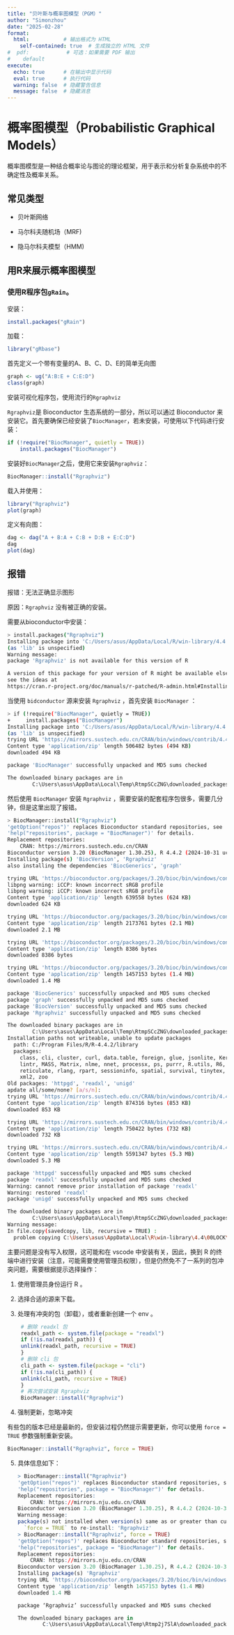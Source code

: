 ```yaml
---
title: "贝叶斯与概率图模型（PGM）"
author: "Simonzhou"
date: "2025-02-28"
format: 
  html:           # 输出格式为 HTML
    self-contained: true  # 生成独立的 HTML 文件
#  pdf:            # 可选：如果需要 PDF 输出
#    default
execute:
  echo: true      # 在输出中显示代码
  eval: true      # 执行代码
  warning: false  # 隐藏警告信息
  message: false  # 隐藏消息
---
```


# 概率图模型（Probabilistic Graphical Models）

概率图模型是一种结合概率论与图论的理论框架，用于表示和分析复杂系统中的不确定性及概率关系。

## 常见类型

-   贝叶斯网络

-   马尔科夫随机场（MRF)

-   隐马尔科夫模型（HMM)

## 用R来展示概率图模型

### 使用R程序包`gRain`。

安装：

```r
install.packages("gRain")
```

加载：

```r
library("gRbase")
```

首先定义一个带有变量的A、B、C、D、E的简单无向图

```r
graph <- ug("A:B:E + C:E:D")
class(graph)
```

安装可视化程序包，使用流行的`Rgraphviz`

`Rgraphviz`是 Bioconductor 生态系统的一部分，所以可以通过 Bioconductor 来安装它。首先要确保已经安装了`BiocManager`，若未安装，可使用以下代码进行安装：

```r
if (!require("BiocManager", quietly = TRUE))
    install.packages("BiocManager")
```

安装好`BiocManager`之后，使用它来安装`Rgraphviz`：

```r
BiocManager::install("Rgraphviz")
```

载入并使用：

```r
library("Rgraphviz")
plot(graph)
```

定义有向图：

```r
dag <- dag("A + B:A + C:B + D:B + E:C:D")
dag
plot(dag)
```

## 报错

报错：无法正确显示图形

原因：`Rgraphviz` 没有被正确的安装。

需要从bioconductor中安装：

```bash
> install.packages("Rgraphviz")
Installing package into 'C:/Users/asus/AppData/Local/R/win-library/4.4'
(as 'lib' is unspecified)
Warning message:
package 'Rgraphviz' is not available for this version of R

A version of this package for your version of R might be available elsewhere,
see the ideas at
https://cran.r-project.org/doc/manuals/r-patched/R-admin.html#Installing-packages
```

当使用 `bidconductor` 源来安装 `Rgraphviz` ，首先安装 `BiocManager` ：

```bash
> if (!require("BiocManager", quietly = TRUE))
+     install.packages("BiocManager")
Installing package into 'C:/Users/asus/AppData/Local/R/win-library/4.4'
(as 'lib' is unspecified)
trying URL 'https://mirrors.sustech.edu.cn/CRAN/bin/windows/contrib/4.4/BiocManager_1.30.25.zip'
Content type 'application/zip' length 506482 bytes (494 KB)
downloaded 494 KB

package 'BiocManager' successfully unpacked and MD5 sums checked

The downloaded binary packages are in
        C:\Users\asus\AppData\Local\Temp\RtmpSCcZNG\downloaded_packages
```

然后使用 `BiocManager` 安装 `Rgraphviz` ，需要安装的配套程序包很多，需要几分钟，但是这里出现了报错。

```bash
> BiocManager::install("Rgraphviz")
'getOption("repos")' replaces Bioconductor standard repositories, see
'help("repositories", package = "BiocManager")' for details.
Replacement repositories:
    CRAN: https://mirrors.sustech.edu.cn/CRAN
Bioconductor version 3.20 (BiocManager 1.30.25), R 4.4.2 (2024-10-31 ucrt)
Installing package(s) 'BiocVersion', 'Rgraphviz'
also installing the dependencies 'BiocGenerics', 'graph'

trying URL 'https://bioconductor.org/packages/3.20/bioc/bin/windows/contrib/4.4/BiocGenerics_0.52.0.zip'
libpng warning: iCCP: known incorrect sRGB profile
libpng warning: iCCP: known incorrect sRGB profile
Content type 'application/zip' length 639558 bytes (624 KB)
downloaded 624 KB

trying URL 'https://bioconductor.org/packages/3.20/bioc/bin/windows/contrib/4.4/graph_1.84.1.zip'
Content type 'application/zip' length 2173761 bytes (2.1 MB)
downloaded 2.1 MB

trying URL 'https://bioconductor.org/packages/3.20/bioc/bin/windows/contrib/4.4/BiocVersion_3.20.0.zip'
Content type 'application/zip' length 8386 bytes
downloaded 8386 bytes

trying URL 'https://bioconductor.org/packages/3.20/bioc/bin/windows/contrib/4.4/Rgraphviz_2.50.0.zip'
Content type 'application/zip' length 1457153 bytes (1.4 MB)
downloaded 1.4 MB

package 'BiocGenerics' successfully unpacked and MD5 sums checked
package 'graph' successfully unpacked and MD5 sums checked
package 'BiocVersion' successfully unpacked and MD5 sums checked
package 'Rgraphviz' successfully unpacked and MD5 sums checked

The downloaded binary packages are in
        C:\Users\asus\AppData\Local\Temp\RtmpSCcZNG\downloaded_packages
Installation paths not writeable, unable to update packages
  path: C:/Program Files/R/R-4.4.2/library
  packages:
    class, cli, cluster, curl, data.table, foreign, glue, jsonlite, KernSmooth,
    lintr, MASS, Matrix, nlme, nnet, processx, ps, purrr, R.utils, R6, renv,
    reticulate, rlang, rpart, sessioninfo, spatial, survival, tinytex, xfun,
    xml2, zoo
Old packages: 'httpgd', 'readxl', 'unigd'
apdate all/some/none? [a/s/n]:
trying URL 'https://mirrors.sustech.edu.cn/CRAN/bin/windows/contrib/4.4/httpgd_2.0.3.zip'
Content type 'application/zip' length 874316 bytes (853 KB)
downloaded 853 KB

trying URL 'https://mirrors.sustech.edu.cn/CRAN/bin/windows/contrib/4.4/readxl_1.4.4.zip' 
Content type 'application/zip' length 750422 bytes (732 KB)
downloaded 732 KB

trying URL 'https://mirrors.sustech.edu.cn/CRAN/bin/windows/contrib/4.4/unigd_0.1.3.zip'
Content type 'application/zip' length 5591347 bytes (5.3 MB)
downloaded 5.3 MB

package 'httpgd' successfully unpacked and MD5 sums checked
package 'readxl' successfully unpacked and MD5 sums checked
Warning: cannot remove prior installation of package 'readxl'
Warning: restored 'readxl'
package 'unigd' successfully unpacked and MD5 sums checked

The downloaded binary packages are in
        C:\Users\asus\AppData\Local\Temp\RtmpSCcZNG\downloaded_packages
Warning message:
In file.copy(savedcopy, lib, recursive = TRUE) :
  problem copying C:\Users\asus\AppData\Local\R\win-library\4.4\00LOCK\readxl\libs\x64\readxl.dll to C:\Users\asus\AppData\Local\R\win-library\4.4\readxl\libs\x64\readxl.dll: Permission denied
```

主要问题是没有写入权限，这可能和在 vscode 中安装有关，因此，换到 R 的终端中进行安装（注意，可能需要使用管理员权限），但是仍然免不了一系列的包冲突问题，需要根据提示选择操作：

1.  使用管理员身份运行 R 。

2.  选择合适的源来下载。

3.  处理有冲突的包（卸载），或者重新创建一个 env 。

    ```r
     # 删除 readxl 包
     readxl_path <- system.file(package = "readxl")
     if (!is.na(readxl_path)) {
     unlink(readxl_path, recursive = TRUE)
     }
     # 删除 cli 包
     cli_path <- system.file(package = "cli")
     if (!is.na(cli_path)) {
     unlink(cli_path, recursive = TRUE)
     }
     # 再次尝试安装 Rgraphviz
     BiocManager::install("Rgraphviz")
    ```

4.  强制更新，忽略冲突

有些包的版本已经是最新的，但安装过程仍然提示需要更新，你可以使用 `force = TRUE` 参数强制重新安装。

```r
BiocManager::install("Rgraphviz", force = TRUE)
```

5.  具体信息如下：

    ```r
    > BiocManager::install("Rgraphviz")
    'getOption("repos")' replaces Bioconductor standard repositories, see
    'help("repositories", package = "BiocManager")' for details.
    Replacement repositories:
        CRAN: https://mirrors.nju.edu.cn/CRAN
    Bioconductor version 3.20 (BiocManager 1.30.25), R 4.4.2 (2024-10-31 ucrt)
    Warning message:
    package(s) not installed when version(s) same as or greater than current; use
      `force = TRUE` to re-install: 'Rgraphviz' 
    > BiocManager::install("Rgraphviz", force = TRUE)
    'getOption("repos")' replaces Bioconductor standard repositories, see
    'help("repositories", package = "BiocManager")' for details.
    Replacement repositories:
        CRAN: https://mirrors.nju.edu.cn/CRAN
    Bioconductor version 3.20 (BiocManager 1.30.25), R 4.4.2 (2024-10-31 ucrt)
    Installing package(s) 'Rgraphviz'
    trying URL 'https://bioconductor.org/packages/3.20/bioc/bin/windows/contrib/4.4/Rgraphviz_2.50.0.zip'
    Content type 'application/zip' length 1457153 bytes (1.4 MB)
    downloaded 1.4 MB

    package ‘Rgraphviz’ successfully unpacked and MD5 sums checked

    The downloaded binary packages are in
            C:\Users\asus\AppData\Local\Temp\Rtmp2j7SlA\downloaded_packages
    ```